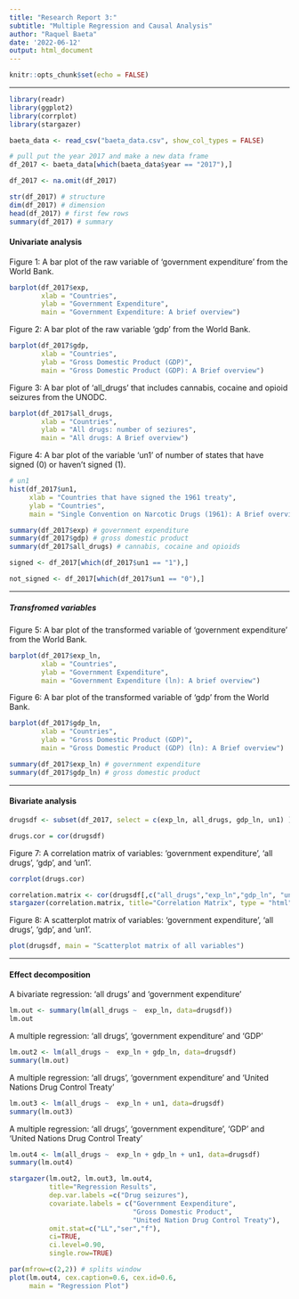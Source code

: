 ```yaml
---
title: "Research Report 3:"
subtitle: "Multiple Regression and Causal Analysis"
author: "Raquel Baeta"
date: '2022-06-12'
output: html_document
---
```


```r
knitr::opts_chunk$set(echo = FALSE)
```

***

```r
library(readr)
library(ggplot2)
library(corrplot)
library(stargazer)
```

```r
baeta_data <- read_csv("baeta_data.csv", show_col_types = FALSE)
```

```r
# pull put the year 2017 and make a new data frame 
df_2017 <- baeta_data[which(baeta_data$year == "2017"),]
```

```r
df_2017 <- na.omit(df_2017)
```

```r
str(df_2017) # structure 
dim(df_2017) # dimension 
head(df_2017) # first few rows 
summary(df_2017) # summary 
```


#### Univariate analysis 

Figure 1: A bar plot of the raw variable of ‘government expenditure’ from the World Bank.

```r
barplot(df_2017$exp,
        xlab = "Countries", 
        ylab = "Government Expenditure",
        main = "Government Expenditure: A brief overview")
```


Figure 2: A bar plot of the raw variable ‘gdp’ from the World Bank.

```r
barplot(df_2017$gdp,
        xlab = "Countries", 
        ylab = "Gross Domestic Product (GDP)",
        main = "Gross Domestic Product (GDP): A Brief overview")
```


Figure 3: A bar plot of ‘all_drugs’ that includes cannabis, cocaine and opioid seizures from the UNODC.

```r
barplot(df_2017$all_drugs,
        xlab = "Countries", 
        ylab = "All drugs: number of seziures",
        main = "All drugs: A Brief overview")
```


Figure 4: A bar plot of the variable ‘un1’ of number of states that have signed (0) or haven’t signed (1). 

```r
# un1
hist(df_2017$un1,
     xlab = "Countries that have signed the 1961 treaty", 
     ylab = "Countries",
     main = "Single Convention on Narcotic Drugs (1961): A Brief overview")
```

```r
summary(df_2017$exp) # government expenditure 
summary(df_2017$gdp) # gross domestic product 
summary(df_2017$all_drugs) # cannabis, cocaine and opioids
```

```r
signed <- df_2017[which(df_2017$un1 == "1"),]
```

```r
not_signed <- df_2017[which(df_2017$un1 == "0"),]
```

***

##### Transfromed variables

Figure 5: A bar plot of the transformed variable of ‘government expenditure’ from the World Bank.

```r
barplot(df_2017$exp_ln,
        xlab = "Countries", 
        ylab = "Government Expenditure",
        main = "Government Expenditure (ln): A brief overview")
```


Figure 6: A bar plot of the transformed variable of ‘gdp’ from the World Bank.

```r
barplot(df_2017$gdp_ln,
        xlab = "Countries", 
        ylab = "Gross Domestic Product (GDP)",
        main = "Gross Domestic Product (GDP) (ln): A Brief overview")
```


```r
summary(df_2017$exp_ln) # government expenditure 
summary(df_2017$gdp_ln) # gross domestic product 
```

***

#### Bivariate analysis 

```r
drugsdf <- subset(df_2017, select = c(exp_ln, all_drugs, gdp_ln, un1) )
```

```r
drugs.cor = cor(drugsdf)
```


Figure 7: A correlation matrix of variables: ‘government expenditure’, ‘all drugs’, ‘gdp’, and ‘un1’.

```r
corrplot(drugs.cor)
```

```r
correlation.matrix <- cor(drugsdf[,c("all_drugs","exp_ln","gdp_ln", "un1")])
stargazer(correlation.matrix, title="Correlation Matrix", type = "html")
```


Figure 8: A scatterplot matrix of variables: ‘government expenditure’, ‘all drugs’, ‘gdp’, and ‘un1’.

```r
plot(drugsdf, main = "Scatterplot matrix of all variables")
```

***

#### Effect decomposition

A bivariate regression: 'all drugs' and 'government expenditure'

```r
lm.out <- summary(lm(all_drugs ~  exp_ln, data=drugsdf))
lm.out
```

A multiple regression: 'all drugs', 'government expenditure' and 'GDP'

```r
lm.out2 <- lm(all_drugs ~  exp_ln + gdp_ln, data=drugsdf)
summary(lm.out)
```

A multiple regression: 'all drugs', 'government expenditure' and 'United Nations Drug Control Treaty'

```r
lm.out3 <- lm(all_drugs ~  exp_ln + un1, data=drugsdf)
summary(lm.out3)
```

A multiple regression: 'all drugs', 'government expenditure', 'GDP' and 'United Nations Drug Control Treaty'

```r
lm.out4 <- lm(all_drugs ~  exp_ln + gdp_ln + un1, data=drugsdf)
summary(lm.out4)
```

```r
stargazer(lm.out2, lm.out3, lm.out4,
          title="Regression Results", 
          dep.var.labels =c("Drug seizures"),
          covariate.labels = c("Government Eexpenditure",
                               "Gross Domestic Product", 
                               "United Nation Drug Control Treaty"), 
          omit.stat=c("LL","ser","f"), 
          ci=TRUE, 
          ci.level=0.90, 
          single.row=TRUE)
```

```r
par(mfrow=c(2,2)) # splits window
plot(lm.out4, cex.caption=0.6, cex.id=0.6,
     main = "Regression Plot")
```




